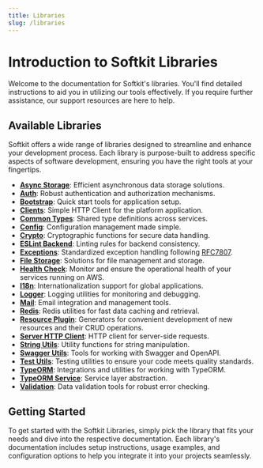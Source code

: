 ```yaml
---
title: Libraries
slug: /libraries
---
```


# Introduction to Softkit Libraries

Welcome to the documentation for Softkit's libraries. You'll find detailed instructions to aid you in utilizing our tools effectively. If you require further assistance, our support resources are here to help.

## Available Libraries

Softkit offers a wide range of libraries designed to streamline and enhance your development process. Each library is purpose-built to address specific aspects of software development, ensuring you have the right tools at your fingertips.

- **[Async Storage](/libraries/async-storage/getting-started)**: Efficient asynchronous data storage solutions.
- **[Auth](/libraries/auth/getting-started)**: Robust authentication and authorization mechanisms.
- **[Bootstrap](/libraries/bootstrap/getting-started)**: Quick start tools for application setup.
- **[Clients](/libraries/clients/getting-started)**: Simple HTTP Client for the platform application.
- **[Common Types](/libraries/common-types/getting-started)**: Shared type definitions across services.
- **[Config](/libraries/config/getting-started)**: Configuration management made simple.
- **[Crypto](/libraries/crypto/getting-started)**: Cryptographic functions for secure data handling.
- **[ESLint Backend](/libraries/eslint-backend/getting-started)**: Linting rules for backend consistency.
- **[Exceptions](/libraries/exceptions/getting-started)**: Standardized exception handling following [RFC7807](https://datatracker.ietf.org/doc/html/rfc7807).
- **[File Storage](/libraries/file-storage/getting-started)**: Solutions for file management and storage.
- **[Health Check](/libraries/health-check/getting-started)**: Monitor and ensure the operational health of your services running on AWS.
- **[I18n](/libraries/i18n/getting-started)**: Internationalization support for global applications.
- **[Logger](/libraries/logger/getting-started)**: Logging utilities for monitoring and debugging.
- **[Mail](/libraries/mail/getting-started)**: Email integration and management tools.
- **[Redis](/libraries/redis/getting-started)**: Redis utilities for fast data caching and retrieval.
- **[Resource Plugin](/libraries/resource-plugin/getting-started)**: Generators for convenient development of new resources and their CRUD operations.
- **[Server HTTP Client](/libraries/server-http-client/getting-started)**: HTTP client for server-side requests.
- **[String Utils](/libraries/string-utils/getting-started)**: Utility functions for string manipulation.
- **[Swagger Utils](/libraries/swagger-utils/getting-started)**: Tools for working with Swagger and OpenAPI.
- **[Test Utils](/libraries/test-utils/getting-started)**: Testing utilities to ensure your code meets quality standards.
- **[TypeORM](/libraries/typeorm/getting-started)**: Integrations and utilities for working with TypeORM.
- **[TypeORM Service](/libraries/service-api/getting-started)**: Service layer abstraction.
- **[Validation](/libraries/validation/getting-started)**: Data validation tools for robust error checking.

## Getting Started

To get started with the Softkit Libraries, simply pick the library that fits your needs and dive into the respective documentation. Each library's documentation includes setup instructions, usage examples, and configuration options to help you integrate it into your projects seamlessly.

